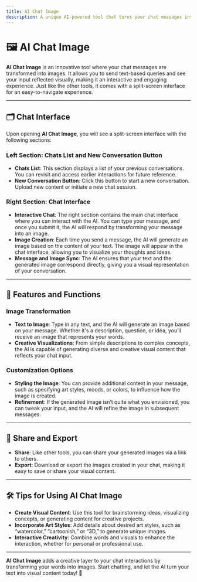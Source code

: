 ```yaml
---
title: AI Chat Image
description: A unique AI-powered tool that turns your chat messages into images. Interact with the AI and see your messages transformed into visual content.
---
```


# 🖼️ AI Chat Image

**AI Chat Image** is an innovative tool where your chat messages are transformed into images. It allows you to send text-based queries and see your input reflected visually, making it an interactive and engaging experience. Just like the other tools, it comes with a split-screen interface for an easy-to-navigate experience.

---

## 🗂️ Chat Interface

Upon opening **AI Chat Image**, you will see a split-screen interface with the following sections:

### Left Section: **Chats List and New Conversation Button**

- **Chats List**: This section displays a list of your previous conversations. You can revisit and access earlier interactions for future reference.
- **New Conversation Button**: Click this button to start a new conversation. Upload new content or initiate a new chat session.

### Right Section: **Chat Interface**

- **Interactive Chat**: The right section contains the main chat interface where you can interact with the AI. You can type your message, and once you submit it, the AI will respond by transforming your message into an image. 
- **Image Creation**: Each time you send a message, the AI will generate an image based on the content of your text. The image will appear in the chat interface, allowing you to visualize your thoughts and ideas.
- **Message and Image Sync**: The AI ensures that your text and the generated image correspond directly, giving you a visual representation of your conversation.
  
---

## 🔄 Features and Functions

### Image Transformation

- **Text to Image**: Type in any text, and the AI will generate an image based on your message. Whether it's a description, question, or idea, you’ll receive an image that represents your words.
- **Creative Visualizations**: From simple descriptions to complex concepts, the AI is capable of generating diverse and creative visual content that reflects your chat input.

### Customization Options

- **Styling the Image**: You can provide additional context in your message, such as specifying art styles, moods, or colors, to influence how the image is created.
- **Refinement**: If the generated image isn’t quite what you envisioned, you can tweak your input, and the AI will refine the image in subsequent messages.

---

## 🔗 Share and Export

- **Share**: Like other tools, you can share your generated images via a link to others.
- **Export**: Download or export the images created in your chat, making it easy to save or share your visual content.

---

## 🛠️ Tips for Using AI Chat Image

- **Create Visual Content**: Use this tool for brainstorming ideas, visualizing concepts, or generating content for creative projects.
- **Incorporate Art Styles**: Add details about desired art styles, such as “watercolor,” “cartoonish,” or “3D,” to generate unique images.
- **Interactive Creativity**: Combine words and visuals to enhance the interaction, whether for personal or professional use.

---

**AI Chat Image** adds a creative layer to your chat interactions by transforming your words into images. Start chatting, and let the AI turn your text into visual content today! 🎨
